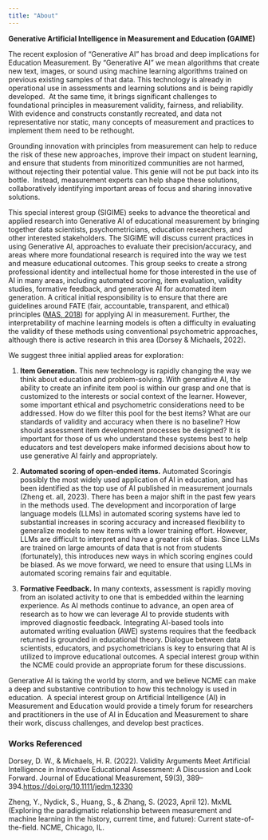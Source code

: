 ```yaml
---
title: "About"
---
```


**Generative Artificial Intelligence in Measurement and Education (GAIME)**

The recent explosion of "Generative AI" has broad and deep implications for Education Measurement. By "Generative AI" we mean algorithms that create new text, images, or sound using machine learning algorithms trained on previous existing samples of that data. This technology is already in operational use in assessments and learning solutions and is being rapidly developed.  At the same time, it brings significant challenges to foundational principles in measurement validity, fairness, and reliability. With evidence and constructs constantly recreated, and data not representative nor static, many concepts of measurement and practices to implement them need to be rethought.

Grounding innovation with principles from measurement can help to reduce the risk of these new approaches, improve their impact on student learning, and ensure that students from minoritized communities are not harmed, without rejecting their potential value. This genie will not be put back into its bottle.  Instead, measurement experts can help shape these solutions, collaboratively identifying important areas of focus and sharing innovative solutions. 

This special interest group (SIGIME) seeks to advance the theoretical and applied research into Generative AI of educational measurement by bringing together data scientists, psychometricians, education researchers, and other interested stakeholders. The SIGIME will discuss current practices in using Generative AI, approaches to evaluate their precision/accuracy, and areas where more foundational research is required into the way we test and measure educational outcomes. This group seeks to create a strong professional identity and intellectual home for those interested in the use of AI in many areas, including automated scoring, item evaluation, validity studies, formative feedback, and generative AI for automated item generation. A critical initial responsibility is to ensure that there are guidelines around FATE (fair, accountable, transparent, and ethical) principles ([MAS, 2018](https://feedzai.com/blog/fate-fairness-and-transparency-hits-the-mainstream-uks-5-principles-for-ai-regulation/)) for applying AI in measurement. Further, the interpretability of machine learning models is often a difficulty in evaluating the validity of these methods using conventional psychometric approaches, although there is active research in this area (Dorsey & Michaels, 2022). 

We suggest three initial applied areas for exploration: 

1.  **Item Generation.** This new technology is rapidly changing the way we think about education and problem-solving. With generative AI, the ability to create an infinite item pool is within our grasp and one that is customized to the interests or social context of the learner. However, some important ethical and psychometric considerations need to be addressed. How do we filter this pool for the best items? What are our standards of validity and accuracy when there is no baseline? How should assessment item development processes be designed? It is important for those of us who understand these systems best to help educators and test developers make informed decisions about how to use generative AI fairly and appropriately.

2.  **Automated scoring of open-ended items.** Automated Scoringis possibly the most widely used application of AI in education, and has been identified as the top use of AI published in measurement journals (Zheng et. all, 2023). There has been a major shift in the past few years in the methods used. The development and incorporation of large language models (LLMs) in automated scoring systems have led to substantial increases in scoring accuracy and increased flexibility to generalize models to new items with a lower training effort. However, LLMs are difficult to interpret and have a greater risk of bias. Since LLMs are trained on large amounts of data that is not from students (fortunately), this introduces new ways in which scoring engines could be biased. As we move forward, we need to ensure that using LLMs in automated scoring remains fair and equitable.

3.  **Formative Feedback.** In many contexts, assessment is rapidly moving from an isolated activity to one that is embedded within the learning experience. As AI methods continue to advance, an open area of research as to how we can leverage AI to provide students with improved diagnostic feedback. Integrating AI-based tools into automated writing evaluation (AWE) systems requires that the feedback returned is grounded in educational theory. Dialogue between data scientists, educators, and psychometricians is key to ensuring that AI is utilized to improve educational outcomes. A special interest group within the NCME could provide an appropriate forum for these discussions. 

Generative AI is taking the world by storm, and we believe NCME can make a deep and substantive contribution to how this technology is used in education.  A special interest group on Artificial Intelligence (AI) in Measurement and Education would provide a timely forum for researchers and practitioners in the use of AI in Education and Measurement to share their work, discuss challenges, and develop best practices. 

### Works Referenced

Dorsey, D. W., & Michaels, H. R. (2022). Validity Arguments Meet Artificial Intelligence in Innovative Educational Assessment: A Discussion and Look Forward. Journal of Educational Measurement, 59(3), 389--394.<https://doi.org/10.1111/jedm.12330>

Zheng, Y., Nydick, S., Huang, S., & Zhang, S. (2023, April 12). MxML (Exploring the paradigmatic relationship between measurement and machine learning in the history, current time, and future): Current state-of-the-field. NCME, Chicago, IL.

\
